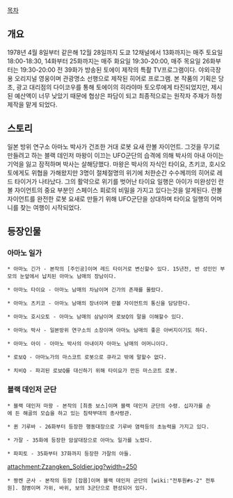 [[목차]]
== 개요 ==
1978년 4월 8일부터 같은해 12월 28일까지 도쿄 12채널에서 13화까지는 매주 토요일 18:00-18:30, 14화부터 25화까지는 매주 화요일 19:30-20:00, 매주 목요일 26화부터는 19:30-20:00 전 39화가 방송된 토에이 제작의 특촬 TV프로그램이다. 야외극장용 오리지널 영웅이며 관광명소 선행으로 제작된 히어로 프로그램. 본 작품의 기획은 당초, 광고 대리점의 다이코우를 통해 토에이의 히라야마 토오루에게 타진되었지만, 제시된 예산액이 너무 낮았기 때문에 협상은 파담이 되고 최종적으로는 원작자 주재가 하청 제작을 맡게 되었다.

== 스토리 ==
일본 방위 연구소 아마노 박사가 건조한 거대 로봇 요새 란볼 자이언트. 그것을 무기로 만들려고 하는 블랙 데인저 마왕이 이끄는 UFO군단의 습격에 의해 박사의 아내 아이는 기억을 잃고 잠적하며 박사는 살해당했다. 마왕은 박사의 자식인 타이요, 츠키코, 호시오토에게도 위협을 가해왔지만 3명이 절체절명의 위기에 처한순간 수수께끼의 히어로 레드 타이거가 나타났다. 그의 활약으로 위기를 벗어난 타이요 일행은 아이가 미완성인 란볼 자이언트의 중요 부분인 스페이스 회로의 비밀을 가지고 있다는것을 알게된다. 란볼 자이언트를 완전한 로봇 요새로 만들기 위해 UFO군단을 상대하며 타이요 일행의 어머니를 찾는 여행이 시작되었다.

== 등장인물 ==
=== 아마노 일가 ===
 * 아마노 긴가 - 본작의 [주인공]이며 레드 타이거로 변신할수 있다. 15년전, 반 성인인 부모의 눈앞에서 납치된 아마노 남매의 장남이다.

 * 아마노 타이요 - 아마노 남매의 차남이며 긴가의 존재를 몰랐다.

 * 아마노 츠키코 - 아마노 남매의 장녀이며 란볼 자이언트의 통신을 담당한다.

 * 아마노 호시오토 - 아마노 남매의 삼남이며 로보Q의 말을 이해할수 있다.

 * 아마노 박사 - 일본방위 연구소의 소장이며 아마노 남매의 좋은 아버지이기도 하다.

 * 아마노 아이 - 아마노 박사의 아내이자 아마노 남매의 어머니이다.

 * 로보Q - 아마노가의 마스코트 로봇으로 큐라고 밖에 말할수 없다.

 * 치비Q - 파괴된 로보Q를 대신하기 위해 타이요가 만든 마스코트 로봇.

=== 블랙 데인저 군단 ===
 * 블랙 데인저 마왕 - 본작의 [최종 보스]이며 블랙 데인저 군단의 수령. 십자가를 손에 든 해골의 모습을 하고 있​는 침략부대의 총사령관. 

 * 퀸 기루바 - 26화부터 등장한 행동대장으로 기루바 염력등의 초능력을 가지고 있다. 

 * 가잘 - 35화에 등장한 암살대장으로 아마노 일가를 노렸다.

 * 파피토 - 35화부터 37화까지 등장한 가잘의 아들.

attachment:Zzangken_Soldier.jpg?width=250
 * 짱켄 군사 - 본작의 등장 [잡몹]이며 블랙 데인저 군단의 [wiki:"전투원#s-2" 전투원]. 첨병이며 가위, 바위, 보의 3군단으로 편성되어 있다.
